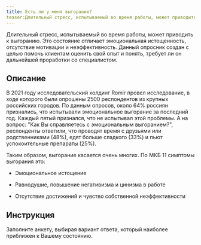 ```yaml
---
title: Есть ли у меня выгорание?
teaser:Длительный стресс, испытываемый во время работы, может приводить к выгоранию. Это состояние отличает эмоциональная истощенность, отсутствие мотивации и неэффективность. Данный опросник создан с целью помочь клиентам оценить свой опыт и понять, требует ли он дальнейшей проработки со специалистом.
---
```


Длительный стресс, испытываемый во время работы, может приводить к
выгоранию. Это состояние отличает эмоциональная истощенность, отсутствие
мотивации и неэффективность. Данный опросник создан с целью помочь
клиентам оценить свой опыт и понять, требует ли он дальнейшей проработки
со специалистом.

## Описание

В 2021 году исследовательский холдинг Romir провел исследование, в ходе
которого были опрошены 2500 респондентов из крупных российских городов.
По данным опросов, около 64% россиян признались, что испытывали
эмоциональное выгорание за последний год. Каждый пятый признался, что не
испытывал этой проблемы. А на вопрос: \"Как Вы справляетесь с
эмоциональным выгоранием?\", респонденты ответили, что проводят время с
друзьями или родственниками (48%), едят больше сладкого (33%) и пьют
успокоительные препараты (25%).

Таким образом, выгорание касается очень многих. По МКБ 11 симптомы
выгорания это:

-   Эмоциональное истощение

-   Равнодушие, повышение негативизма и цинизма в работе

-   Отсутствие достижений и чувство собственной неэффективности

## Инструкция

Заполните анкету, выбирая вариант ответа, который наиболее приближен к
Вашему состоянию.

